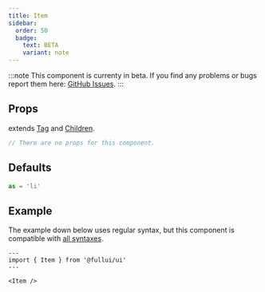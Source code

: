 ```yaml
---
title: Item
sidebar: 
  order: 50
  badge:
    text: BETA
    variant: note
---
```


:::note
This component is currenty in beta.
If you find any problems or bugs report them here: [GitHub Issues](https://github.com/fullui/ui/issues).
:::

## Props
extends [Tag](/utility/tag) and [Children](/utility/children).
```ts
// There are no props for this component.
```

## Defaults
```ts
as = 'li'
```

## Example
The example down below uses regular syntax, but this component is compatible with [all syntaxes](/guides/components#syntax).

```astro live
---
import { Item } from '@fullui/ui'
---

<Item />
```